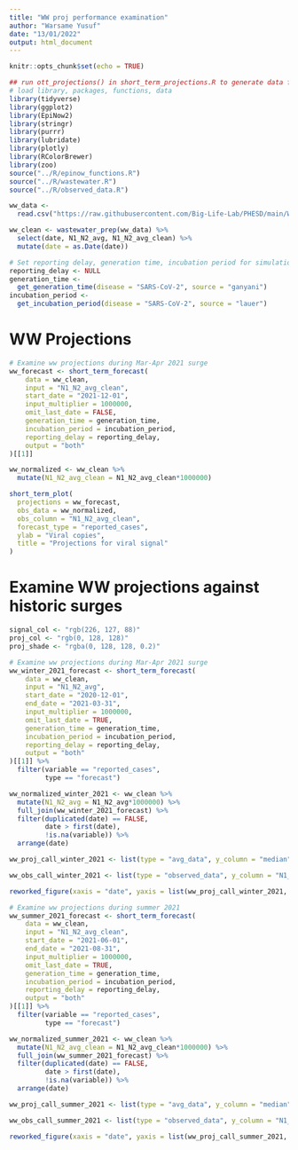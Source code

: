```yaml
---
title: "WW proj performance examination"
author: "Warsame Yusuf"
date: "13/01/2022"
output: html_document
---
```


```r
knitr::opts_chunk$set(echo = TRUE)
```

```r
## run ott_projections() in short_term_projections.R to generate data for plots
# load library, packages, functions, data
library(tidyverse)
library(ggplot2)
library(EpiNow2)
library(stringr)
library(purrr)
library(lubridate)
library(plotly)
library(RColorBrewer)
library(zoo)
source("../R/epinow_functions.R")
source("../R/wastewater.R")
source("../R/observed_data.R")

ww_data <-
  read.csv("https://raw.githubusercontent.com/Big-Life-Lab/PHESD/main/Wastewater/Ottawa/Data/wastewater_virus.csv")

ww_clean <- wastewater_prep(ww_data) %>%
  select(date, N1_N2_avg, N1_N2_avg_clean) %>%
  mutate(date = as.Date(date))

# Set reporting delay, generation time, incubation period for simulation
reporting_delay <- NULL
generation_time <-
  get_generation_time(disease = "SARS-CoV-2", source = "ganyani")
incubation_period <-
  get_incubation_period(disease = "SARS-CoV-2", source = "lauer")
```

# WW Projections

```r
# Examine ww projections during Mar-Apr 2021 surge
ww_forecast <- short_term_forecast(
    data = ww_clean,
    input = "N1_N2_avg_clean",
    start_date = "2021-12-01",
    input_multiplier = 1000000,
    omit_last_date = FALSE,
    generation_time = generation_time,
    incubation_period = incubation_period,
    reporting_delay = reporting_delay,
    output = "both"
)[[1]]

ww_normalized <- ww_clean %>%
  mutate(N1_N2_avg_clean = N1_N2_avg_clean*1000000)

short_term_plot(
  projections = ww_forecast,
  obs_data = ww_normalized,
  obs_column = "N1_N2_avg_clean",
  forecast_type = "reported_cases",
  ylab = "Viral copies",
  title = "Projections for viral signal"
)
```

# Examine WW projections against historic surges

```r
signal_col <- "rgb(226, 127, 88)"
proj_col <- "rgb(0, 128, 128)"
proj_shade <- "rgba(0, 128, 128, 0.2)"

# Examine ww projections during Mar-Apr 2021 surge
ww_winter_2021_forecast <- short_term_forecast(
    data = ww_clean,
    input = "N1_N2_avg",
    start_date = "2020-12-01",
    end_date = "2021-03-31",
    input_multiplier = 1000000,
    omit_last_date = TRUE,
    generation_time = generation_time,
    incubation_period = incubation_period,
    reporting_delay = reporting_delay,
    output = "both"
)[[1]] %>%
  filter(variable == "reported_cases",
         type == "forecast")

ww_normalized_winter_2021 <- ww_clean %>%
  mutate(N1_N2_avg = N1_N2_avg*1000000) %>%
  full_join(ww_winter_2021_forecast) %>%
  filter(duplicated(date) == FALSE,
         date > first(date),
         !is.na(variable)) %>%
  arrange(date)

ww_proj_call_winter_2021 <- list(type = "avg_data", y_column = "median", name = "Historic projected viral signal", short_name = "projections", color = proj_col, width = 4)

ww_obs_call_winter_2021 <- list(type = "observed_data", y_column = "N1_N2_avg", name = "Observed historic viral signal", short_name = "Daily signal", color = signal_col, opacity = 0.5)

reworked_figure(xaxis = "date", yaxis = list(ww_proj_call_winter_2021, ww_obs_call_winter_2021), error_bands = TRUE, error_data = c("upper_90", "lower_90"), error_col = proj_shade, titles = c(y = "Viral signal", x = "Date", title = "WW projections vs observed signal: Apr 2021"), data = ww_normalized_winter_2021, ticks = FALSE)
```

```r
# Examine ww projections during summer 2021
ww_summer_2021_forecast <- short_term_forecast(
    data = ww_clean,
    input = "N1_N2_avg_clean",
    start_date = "2021-06-01",
    end_date = "2021-08-31",
    input_multiplier = 1000000,
    omit_last_date = TRUE,
    generation_time = generation_time,
    incubation_period = incubation_period,
    reporting_delay = reporting_delay,
    output = "both"
)[[1]] %>%
  filter(variable == "reported_cases",
         type == "forecast")

ww_normalized_summer_2021 <- ww_clean %>%
  mutate(N1_N2_avg_clean = N1_N2_avg_clean*1000000) %>%
  full_join(ww_summer_2021_forecast) %>%
  filter(duplicated(date) == FALSE,
         date > first(date),
         !is.na(variable)) %>%
  arrange(date)

ww_proj_call_summer_2021 <- list(type = "avg_data", y_column = "median", name = "Historic projected viral signal", short_name = "projections", color = proj_col, width = 4)

ww_obs_call_summer_2021 <- list(type = "observed_data", y_column = "N1_N2_avg_clean", name = "Observed historic viral signal", short_name = "Daily signal", color = signal_col, opacity = 0.5)

reworked_figure(xaxis = "date", yaxis = list(ww_proj_call_summer_2021, ww_obs_call_summer_2021), error_bands = TRUE, error_data = c("upper_90", "lower_90"), error_col = proj_shade, titles = c(y = "Viral signal", x = "Date", title = "WW projections vs observed signal: Sept 2021"), data = ww_normalized_summer_2021, ticks = FALSE)
```